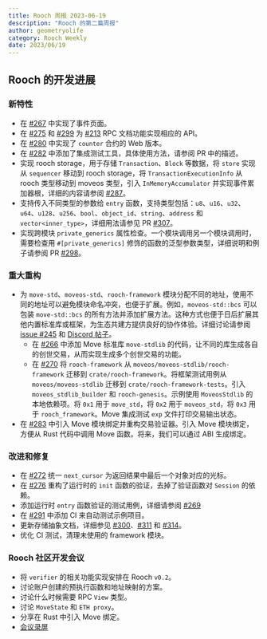 ```yaml
---
title: Rooch 周报 2023-06-19
description: "Rooch 的第二篇周报"
author: geometryolife
category: Rooch Weekly
date: 2023/06/19
---
```



<PostHeader />

## Rooch 的开发进展

### 新特性

- 在 [#267](https://github.com/rooch-network/rooch/pull/267) 中实现了事件页面。
- 在 [#275](https://github.com/rooch-network/rooch/pull/267) 和 [#299](https://github.com/rooch-network/rooch/pull/299) 为 [#213](https://github.com/rooch-network/rooch/issues/213) RPC 文档功能实现相应的 API。
- 在 [#280](https://github.com/rooch-network/rooch/pull/280) 中实现了 `counter` 合约的 Web 版本。
- 在 [#282](https://github.com/rooch-network/rooch/pull/282) 中添加了集成测试工具，具体使用方法，请参阅 PR 中的描述。
- 实现 rooch storage，用于存储 `Transaction`、`Block` 等数据，将 `store` 实现从 `sequencer` 移动到 rooch storage，将 `TransactionExecutionInfo` 从 rooch 类型移动到 moveos 类型，引入 `InMemoryAccumulator` 并实现事件累加器根，详细的内容请参阅 [#287](https://github.com/rooch-network/rooch/pull/287)。
- 支持传入不同类型的参数给 `entry` 函数，支持类型包括：`u8`、`u16`、`u32`、`u64`、`u128`、`u256`、`bool`、`object_id`、`string`、`address` 和 `vector<inner_type>`，详细用法请参见 PR [#307](https://github.com/rooch-network/rooch/pull/307)。
- 实现跨模块 `private_generics` 属性检查。一个模块调用另一个模块调用时，需要检查用 `#[private_generics]` 修饰的函数的泛型参数类型，详细说明和例子请参阅 PR [#298](https://github.com/rooch-network/rooch/pull/298)。

### 重大重构

- 为 `move-std`、`moveos-std`、`rooch-framework` 模块分配不同的地址，使用不同的地址可以避免模块命名冲突，也便于扩展。例如，`moveos-std::bcs` 可以包装 `move-std::bcs` 的所有方法并添加扩展方法。这种方式也便于日后扩展其他内置标准库或框架，为生态共建方提供良好的协作体验。详细讨论请参阅 [issue #245](https://github.com/rooch-network/rooch/issues/245) 和 [Discord 帖子](https://discord.com/channels/1078938449974935592/1116245987598540811)。
  - 在 [#266](https://github.com/rooch-network/rooch/pull/266) 中添加 Move 标准库 `move-stdlib` 的代码，让不同的库生成各自的创世交易，从而实现生成多个创世交易的功能。
  - 在 [#270](https://github.com/rooch-network/rooch/pull/270) 将 `rooch-framework` 从 `moveos/moveos-stdlib/rooch-framework` 迁移到 `crate/rooch-framework`。将框架测试用例从 `moveos/moveos-stdlib` 迁移到 `crate/rooch-framework-tests`。引入 `moveos_stdlib_builder` 和 `rooch-genesis`。示例使用 `MoveosStdlib` 的本地依赖项。将 `0x1` 用于 `move_std`，将 `0x2` 用于 `moveos_std`，将 `0x3` 用于 `rooch_framework`。Move 集成测试 `exp` 文件打印交易输出状态。
- 在 [#283](https://github.com/rooch-network/rooch/pull/283) 中引入 Move 模块绑定并重构交易验证器。引入 Move 模块绑定，方便从 Rust 代码中调用 Move 函数。将来，我们可以通过 ABI 生成绑定。

### 改进和修复

- 在 [#272](https://github.com/rooch-network/rooch/pull/272) 统一 `next_cursor` 为返回结果中最后一个对象对应的光标。
- 在 [#276](https://github.com/rooch-network/rooch/pull/276) 重构了运行时的 `init` 函数的验证，去掉了验证函数对 `Session` 的依赖。
- 添加运行时 `entry` 函数验证的测试用例，详细请参阅 [#269](https://github.com/rooch-network/rooch/pull/269)
- 在 [#291](https://github.com/rooch-network/rooch/pull/291) 中添加 CI 来自动测试示例项目。
- 更新存储抽象文档，详细参见 [#300](https://github.com/rooch-network/rooch/pull/300)、[#311](https://github.com/rooch-network/rooch/pull/311) 和 [#314](https://github.com/rooch-network/rooch/pull/300)。
- 优化 CI 测试，清理未使用的 framework 模块。


### Rooch 社区开发会议
 
- 将 `verifier` 的相关功能实现安排在 Rooch `v0.2`。
- 讨论账户创建的预执行函数和地址映射的方案。
- 讨论什么时候需要 RPC `View` 类型。
- 讨论 `MoveState` 和 `ETH proxy`。
- 分享在 Rust 中引入 Move 绑定。
- [会议录屏](https://drive.google.com/file/d/1kqRZGG44wqAeFlAgAm4im_bmrvj-X04B/view)
